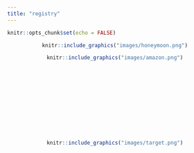 ```yaml
---
title: "registry"
---
```


```r
knitr::opts_chunk$set(echo = FALSE)
```

<center>
::: {.floatting}

<a href = "https://account.venmo.com/u/Jina-Yun-2">
```r
knitr::include_graphics("images/honeymoon.png") 
```
:::
</a>


::: {.floatting}
<a href = "https://www.amazon.com/wedding/share/jina_leslie">
```r
knitr::include_graphics("images/amazon.png") 
```
:::
</a>



<br>
<br>
<br>
<br>
<br>
<br>
<br>
<br>
<br>

::: {.floatting}
<a href = "https://www.target.com/gift-registry/gift/jina-leslie4">
```r
knitr::include_graphics("images/target.png") 
```
:::
</a>
</center>